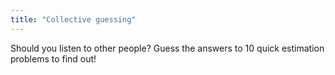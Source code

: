 ```yaml
---
title: "Collective guessing"
---
```


Should you listen to other people? Guess the answers to 10 quick estimation problems to find out!





